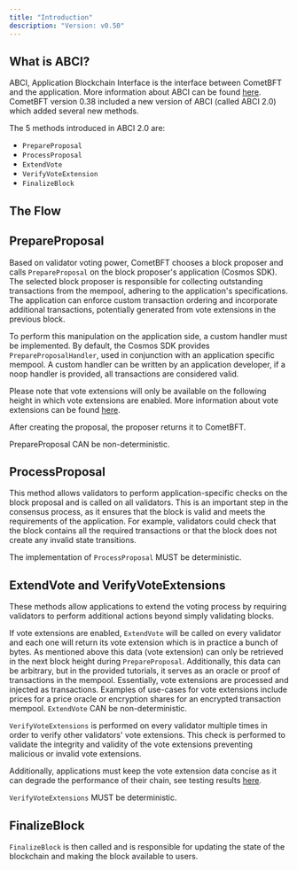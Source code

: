 ```yaml
---
title: "Introduction"
description: "Version: v0.50"
---
```


## What is ABCI?

ABCI, Application Blockchain Interface is the interface between CometBFT and the application. More information about ABCI can be found [here](https://docs.cometbft.com/v0.38/spec/abci/). CometBFT version 0.38 included a new version of ABCI (called ABCI 2.0) which added several new methods.

The 5 methods introduced in ABCI 2.0 are:

* `PrepareProposal`
* `ProcessProposal`
* `ExtendVote`
* `VerifyVoteExtension`
* `FinalizeBlock`


## The Flow

## PrepareProposal

Based on validator voting power, CometBFT chooses a block proposer and calls `PrepareProposal` on the block proposer's application (Cosmos SDK). The selected block proposer is responsible for collecting outstanding transactions from the mempool, adhering to the application's specifications. The application can enforce custom transaction ordering and incorporate additional transactions, potentially generated from vote extensions in the previous block.

To perform this manipulation on the application side, a custom handler must be implemented. By default, the Cosmos SDK provides `PrepareProposalHandler`, used in conjunction with an application specific mempool. A custom handler can be written by an application developer, if a noop handler is provided, all transactions are considered valid.

Please note that vote extensions will only be available on the following height in which vote extensions are enabled. More information about vote extensions can be found [here](https://docs.cosmos.network/main/build/abci/vote-extensions).

After creating the proposal, the proposer returns it to CometBFT.

PrepareProposal CAN be non-deterministic.

## ProcessProposal

This method allows validators to perform application-specific checks on the block proposal and is called on all validators. This is an important step in the consensus process, as it ensures that the block is valid and meets the requirements of the application. For example, validators could check that the block contains all the required transactions or that the block does not create any invalid state transitions.

The implementation of `ProcessProposal` MUST be deterministic.

## ExtendVote and VerifyVoteExtensions

These methods allow applications to extend the voting process by requiring validators to perform additional actions beyond simply validating blocks.

If vote extensions are enabled, `ExtendVote` will be called on every validator and each one will return its vote extension which is in practice a bunch of bytes. As mentioned above this data (vote extension) can only be retrieved in the next block height during `PrepareProposal`. Additionally, this data can be arbitrary, but in the provided tutorials, it serves as an oracle or proof of transactions in the mempool. Essentially, vote extensions are processed and injected as transactions. Examples of use-cases for vote extensions include prices for a price oracle or encryption shares for an encrypted transaction mempool. `ExtendVote` CAN be non-deterministic.

`VerifyVoteExtensions` is performed on every validator multiple times in order to verify other validators' vote extensions. This check is performed to validate the integrity and validity of the vote extensions preventing malicious or invalid vote extensions.

Additionally, applications must keep the vote extension data concise as it can degrade the performance of their chain, see testing results [here](https://docs.cometbft.com/v0.38/qa/cometbft-qa-38#vote-extensions-testbed).

`VerifyVoteExtensions` MUST be deterministic.


## FinalizeBlock

`FinalizeBlock` is then called and is responsible for updating the state of the blockchain and making the block available to users.